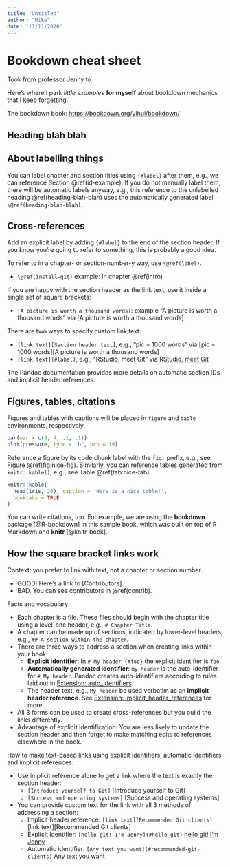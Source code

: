 ```yaml
---
title: "Untitled"
author: "Mike"
date: "11/11/2020"
---
```


# Bookdown cheat sheet
Took from professor Jenny to 

Here's where I park _little_ *examples* **for myself** about bookdown mechanics that I keep forgetting.

The bookdown book: <https://bookdown.org/yihui/bookdown/>  


## Heading blah blah

## About labelling things {#id-example}

You can label chapter and section titles using `{#label}` after them, e.g., we can reference Section \@ref(id-example). If you do not manually label them, there will be automatic labels anyway, e.g., this reference to the unlabelled heading \@ref(heading-blah-blah) uses the automatically generated label `\@ref(heading-blah-blah)`.

## Cross-references

Add an explicit label by adding `{#label}` to the end of the section header. If you know you're going to refer to something, this is probably a good idea.

To refer to in a chapter- or section-number-y way, use `\@ref(label)`.

  * `\@ref(install-git)` example: In chapter \@ref(intro)

If you are happy with the section header as the link text, use it inside a single set of square brackets:

  * `[A picture is worth a thousand words]`: example "A picture is worth a thousand words" via [A picture is worth a thousand words]

There are two ways to specify custom link text:

  * `[link text][Section header text]`, e.g., "pic = 1000 words" via [pic = 1000 words][A picture is worth a thousand words]
  * `[link text](#label)`, e.g., "RStudio, meet Git" via [RStudio, meet Git](#rstudio-see-git)
  
The Pandoc documentation provides more details on automatic section IDs and implicit header references.

## Figures, tables, citations

Figures and tables with captions will be placed in `figure` and `table` environments, respectively.

```r
par(mar = c(4, 4, .1, .1))
plot(pressure, type = 'b', pch = 19)
```

Reference a figure by its code chunk label with the `fig:` prefix, e.g., see Figure \@ref(fig:nice-fig). Similarly, you can reference tables generated from `knitr::kable()`, e.g., see Table \@ref(tab:nice-tab).

```r
knitr::kable(
  head(iris, 20), caption = 'Here is a nice table!',
  booktabs = TRUE
)
```

You can write citations, too. For example, we are using the **bookdown** package [@R-bookdown] in this sample book, which was built on top of R Markdown and **knitr** [@knitr-book].

## How the square bracket links work

Context: you prefer to link with text, not a chapter or section number.

  * GOOD! Here's a link to [Contributors].
  * BAD. You can see contributors in \@ref(contrib).

Facts and vocabulary

  * Each chapter is a file. These files should begin with the chapter title using a level-one header, e.g., `# Chapter Title`.
  * A chapter can be made up of sections, indicated by lower-level headers, e.g., `## A section within the chapter`.
  * There are three ways to address a section when creating links within your book:
    - **Explicit identifier**: In `# My header {#foo}` the explicit identifier is `foo`.
    - **Automatically generated identifier**: `my-header` is the auto-identifier for `# My header`. Pandoc creates auto-identifiers according to rules laid out in [Extension: auto_identifiers](http://pandoc.org/README.html#extension-auto_identifiers).
    - The header text, e.g., `My header` be used verbatim as an **implicit header reference**. See [Extension: implicit_header_references](http://pandoc.org/README.html#extension-implicit_header_references) for more.
  * All 3 forms can be used to create cross-references but you build the links differently.
  * Advantage of explicit identification: You are less likely to update the section header and then forget to make matching edits to references elsewhere in the book.

How to make text-based links using explicit identifiers, automatic identifiers, and implicit references:

  * Use implicit reference alone to get a link where the text is exactly the section header:
    - `[Introduce yourself to Git]` [Introduce yourself to Git]
    - `[Success and operating systems]` [Success and operating systems]
  * You can provide custom text for the link with all 3 methods of addressing a section:
    - Implicit header reference: `[link text][Recommended Git clients]` [link text][Recommended Git clients]    
    - Explicit identifier: `[hello git! I'm Jenny](#hello-git)` [hello git! I'm Jenny](#hello-git)
    - Automatic identifier: `[Any text you want](#recommended-git-clients)` [Any text you want](#recommended-git-clients)